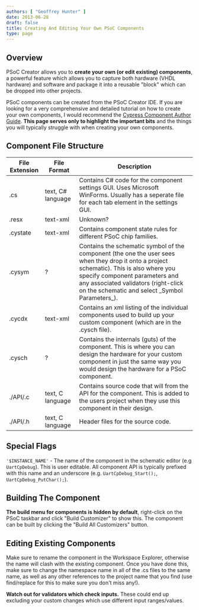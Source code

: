 ```yaml
---
authors: [ "Geoffrey Hunter" ]
date: 2013-06-28
draft: false
title: Creating And Editing Your Own PSoC Components
type: page
---
```



## Overview

PSoC Creator allows you to **create your own (or edit existing) components**, a powerful feature which allows you to capture both hardware (VHDL hardware) and software and package it into a reusable "block" which can be dropped into other projects.

PSoC components can be created from the PSoC Creator IDE. If you are looking for a very comprehensive and detailed tutorial on how to create your own components, I would recommend the [Cypress Component Author Guide](http://www.cypress.com/?docID=27377). **This page serves only to highlight the important bits** and the things you will typically struggle with when creating your own components.

## Component File Structure

<table>
    <thead>
        <tr>    
            <th>File Extension</th>
            <th>File Format</th>
            <th>Description</th>
        </tr>
    </thead>
<tbody>
<tr >
<td >.cs</td>
<td >text, C# language</td>
<td >Contains C# code for the component settings GUI. Uses Microsoft WinForms. Usually has a seperate file for each tab element in the settings GUI.</td>
</tr>
<tr >
<td >.resx </td>
<td >text-xml</td>
<td >Unknown?</td>
</tr>
<tr >
<td >.cystate </td>
<td >text-xml</td>
<td >Contains component state rules for different PSoC chip families.</td>
</tr>
<tr >
<td >.cysym </td>
<td >?</td>
<td >Contains the schematic symbol of the component (the one the user sees when they drop it onto a project schematic). This is also where you specify component parameters and any associated validators (right-click on the schematic and select _Symbol Parameters_).</td>
</tr>
<tr >
<td >.cycdx </td>
<td >text-xml</td>
<td >Contains an xml listing of the individual components used to build up your custom component (which are in the .cysch file).</td>
</tr>
<tr >
<td >.cysch </td>
<td >?</td>
<td >Contains the internals (guts) of the component. This is where you can design the hardware for your custom component in just the same way you would design the hardware for a PSoC component.</td>
</tr>
<tr >
<td >./API/.c </td>
<td >text, C language</td>
<td >Contains source code that will from the API for the component. This is added to the users project when they use this component in their design.</td>
</tr>
<tr >
<td >./API/.h </td>
<td >text, C language</td>
<td >Header files for the source code.</td>
</tr>
</tbody>
</table>

## Special Flags

`'$INSTANCE_NAME'` - The name of the component in the schematic editor (e.g `UartCpDebug`). This is user editable. All component API is typically prefixed with this name and an underscore (e.g. `UartCpDebug_Start();`, `UartCpDebug_PutChar();`).

## Building The Component

**The build menu for components is hidden by default**, right-click on the PSoC taskbar and click "Build Customizer" to show this. The component can be built by clicking the "Build All Customizers" button.

## Editing Existing Components

Make sure to rename the component in the Workspace Explorer, otherwise the name will clash with the existing component. Once you have done this, make sure to change the namespace name in all of the .cs files to the same name, as well as any other references to the project name that you find (use find/replace for this to make sure you don't miss any!).

**Watch out for validators which check inputs.** These could end up excluding your custom changes which use different input ranges/values.
